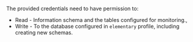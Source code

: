 <Accordion title="What permissions are required for the elementary profile?">

The provided credentials need to have permission to:

- Read - Information schema and the tables configured for monitoring.,
- Write - To the database configured in `elementary` profile, including creating new schemas.

</Accordion>